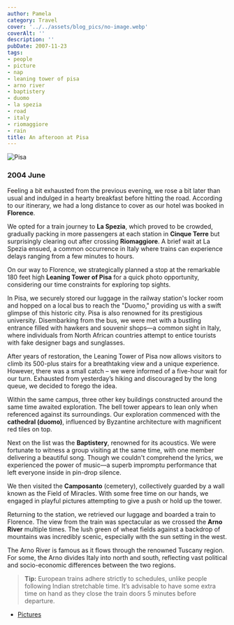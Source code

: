 ```yaml
---
author: Pamela
category: Travel
cover: '../../assets/blog_pics/no-image.webp'
coverAlt: ''
description: ''
pubDate: 2007-11-23
tags:
- people
- picture
- nap
- leaning tower of pisa
- arno river
- baptistery
- duomo
- la spezia
- road
- italy
- riomaggiore
- rain
title: An afteroon at Pisa
---
```



<Image src={pic1} alt="Pisa"/>

### 2004 June 


Feeling a bit exhausted from the previous evening, we rose a bit later than usual and indulged in a hearty breakfast before hitting the road. According to our itinerary, we had a long distance to cover as our hotel was booked in **Florence**.

We opted for a train journey to **La Spezia**, which proved to be crowded, gradually packing in more passengers at each station in **Cinque Terre** but surprisingly clearing out after crossing **Riomaggiore**. A brief wait at La Spezia ensued, a common occurrence in Italy where trains can experience delays ranging from a few minutes to hours.

On our way to Florence, we strategically planned a stop at the remarkable 180 feet high **Leaning Tower of Pisa** for a quick photo opportunity, considering our time constraints for exploring top sights.

In Pisa, we securely stored our luggage in the railway station's locker room and hopped on a local bus to reach the "Duomo," providing us with a swift glimpse of this historic city. Pisa is also renowned for its prestigious university. Disembarking from the bus, we were met with a bustling entrance filled with hawkers and souvenir shops—a common sight in Italy, where individuals from North African countries attempt to entice tourists with fake designer bags and sunglasses.

After years of restoration, the Leaning Tower of Pisa now allows visitors to climb its 500-plus stairs for a breathtaking view and a unique experience. However, there was a small catch – we were informed of a five-hour wait for our turn. Exhausted from yesterday’s hiking and discouraged by the long queue, we decided to forego the idea.

Within the same campus, three other key buildings constructed around the same time awaited exploration. The bell tower appears to lean only when referenced against its surroundings. Our exploration commenced with the **cathedral (duomo)**, influenced by Byzantine architecture with magnificent red tiles on top.

Next on the list was the **Baptistery**, renowned for its acoustics. We were fortunate to witness a group visiting at the same time, with one member delivering a beautiful song. Though we couldn't comprehend the lyrics, we experienced the power of music—a superb impromptu performance that left everyone inside in pin-drop silence.

We then visited the **Camposanto** (cemetery), collectively guarded by a wall known as the Field of Miracles. With some free time on our hands, we engaged in playful pictures attempting to give a push or hold up the tower.

Returning to the station, we retrieved our luggage and boarded a train to Florence. The view from the train was spectacular as we crossed the **Arno River** multiple times. The lush green of wheat fields against a backdrop of mountains was incredibly scenic, especially with the sun setting in the west.

The Arno River is famous as it flows through the renowned Tuscany region. For some, the Arno divides Italy into north and south, reflecting vast political and socio-economic differences between the two regions.

> **Tip:** European trains adhere strictly to schedules, unlike people following Indian stretchable time. It’s advisable to have some extra time on hand as they close the train doors 5 minutes before departure.

- [Pictures](https://www.flickr.com/photos/santm/albums/72157638398556223/with/11231436533)